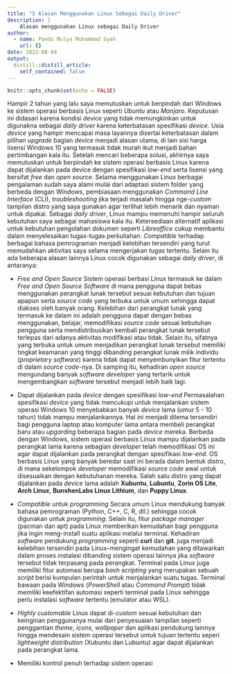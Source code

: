 ```yaml
---
title: "5 Alasan Menggunakan Linux Sebagai Daily Driver"
description: |
    Alasan menggunakan Linux sebagai Daily Driver 
author:
  - name: Pandu Mulya Muhammad Syah
    url: {}
date: 2022-08-04
output:
  distill::distill_article:
    self_contained: false
---
```


```r
knitr::opts_chunk$set(echo = FALSE)
```

Hampir 2 tahun yang lalu saya memutuskan untuk berpindah dari Windows ke sistem operasi berbasis Linux seperti *Ubuntu* atau *Manjaro*. Keputusan ini didasari karena kondisi *device* yang tidak memungkinkan untuk digunakna sebagai *daily driver* karena keterbatasan spesifikasi *device*. Usia *device* yang hampir mencapai masa layannya disertai keterbatasan dalam pilihan *upgrade* bagian *device* menjadi alasan utama, di lain sisi harga lisensi Windows 10 yang termasuk tidak murah ikut menjadi bahan pertimbangan kala itu. Setelah mencari beberapa solusi, akhirnya saya memutuskan untuk berpindah ke sistem operasi berbasis Linux karena dapat dijalankan pada device dengan spesifikasi *low-end* serta lisensi yang bersifat *free* dan *open source*. Selama menggunakan Linux berbagai pengalaman sudah saya alami mulai dari adaptasi sistem folder yang berbeda dengan Windows, pembiasaan menggunakan *Command Line Interface* (CLI), *troubleshooting* jika terjadi masalah hingga nge-*custom* tampilan distro yang saya gunakan agar terlihat lebih menarik dan nyaman untuk dipakai. Sebagai *daily driver*, Linux mampu memenuhi hampir seluruh kebutuhan saya sebagai mahasiswa kala itu. Ketersediaan alternatif aplikasi untuk kebutuhan pengolahan dokumen seperti *Libreoffice* cukup membantu dalam menyelesaikan tugas-tugas perkuliahan. *Compatible* terhadap berbagai bahasa pemrograman menjadi kelebihan tersendiri yang turut memudahkan aktivitas saya selama mengerjakan tugas tertentu. Selain itu ada beberapa alasan lainnya Linux cocok digunakan sebagai *daily driver*, di antaranya:

- *Free and Open Source*
    Sistem operasi berbasi Linux termasuk ke dalam *Free and Open Source Software* di mana pengguna dapat bebas menggunakan perangkat lunak tersebut sesuai kebutuhan dan tujuan apapun serta *source code* yang terbuka untuk umum sehingga dapat diakses oleh banyak orang. Kelebihan dari perangkat lunak yang termasuk ke dalam ini adalah pengguna dapat dengan bebas menggunakan, belajar, memodifikasi *source code* sesuai kebutuhan pengguna serta mendistribusikan kembali perangkat lunak tersebut terlepas dari adanya aktivitas modifikasi atau tidak. Selain itu, sifatnya yang terbuka untuk umum menjadikan perangkat lunak tersebut memiliki tingkat keamanan yang tinggi dibanding perangkat lunak milik individu (*proprietary software*) karena tidak dapat menyembunyikan fitur tertentu di dalam *source code*-nya. Di samping itu, kehadiran *open source* mengundang banyak *software developer* yang tertarik untuk mengembangkan *software* tersebut menjadi lebih baik lagi.

- Dapat dijalankan pada *device* dengan spesifikasi *low-end*
    Permasalahan spesifikasi *device* yang tidak mencukupi untuk menjalankan sistem operasi Windows 10 menyebabkan banyak *device* lama (umur 5 - 10 tahun) tidak mampu menjalankannya. Hal ini menjadi dilema tersendiri bagi pengguna laptop atau komputer lama antara membeli perangkat baru atau *upgarding* beberapa bagian pada *device* mereka. Berbeda dengan Windows, sistem operasi berbasis Linux mampu dijalankan pada perangkat lama karena sebagian *developer* telah memodifikasi OS ini agar dapat dijalankan pada perangkat dengan spesifikasi *low-end*. OS berbasis Linux yang banyak beredar saat ini berada dalam bentuk distro, di mana sekelompok *developer* memodifikasi *source code* awal untuk disesuaikan dengan kebutuhanan mereka. Salah satu distro yang dapat dijalankan pada *device* lama adalah **Xubuntu**, **Lubuntu**, **Zorin OS Lite**, **Arch Linux**, **BunshenLabs Linux Lithium**, dan **Puppy Linux**.

- *Compatible* untuk *programming*
    Secara umum Linux mendukung banyak bahasa pemrograman (Python, C++, C, R, dll.) sehingga cocok digunakan untuk *programming*. Selain itu, fitur *package manager* (pacman dan apt) pada Linux memberikan kemudahan bagi pengguna jika ingin meng-install suatu aplikasi melalui terminal. Kehadiran *software* pendukung *programming* seperti **curl** dan **git**. juga menjadi kelebihan tersendiri pada Linux--mengingat kemudahan yang ditawarkan dalam proses instalasi dibanding sistem operasi lainnya jika *software* tersebut tidak terpasang pada perangkat. Terminal pada Linux juga memiliki fitur automasi berupa *bash scripting* yang merupakan sebuah *script* berisi kumpulan perintah untuk menjalankan suatu tugas. Terminal bawaan pada Windows (*PowerShell* atau *Command Prompt*) tidak memiliki keefektifan automasi seperti terminal pada Linux sehingga perlu instalasi *software* tertentu (emulator atau WSL).

- *Highly customable*
    Linux dapat di-*custom* sesuai kebutuhan dan keinginan penggunanya mulai dari penyesuaian tampilan seperti penggantian *theme*, *icons*, *wallpaper* dan aplikasi pendukung lainnya hingga mendesain sistem operasi tersebut untuk tujuan tertentu seperi *lightweight distribution* (Xubuntu dan Lubuntu) agar dapat dijalankan pada perangkat lama.


- Memiliki kontrol penuh terhadap sistem operasi
